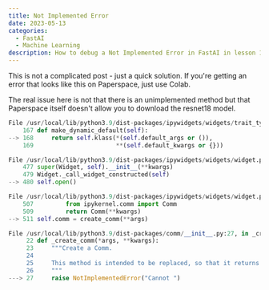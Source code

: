 ```yaml
---
title: Not Implemented Error
date: 2023-05-13
categories:
  - FastAI
  - Machine Learning
description: How to debug a Not Implemented Error in FastAI in lesson 1
---
```


This is not a complicated post - just a quick solution. If you're getting an error that looks like this on Paperspace, just use Colab.

The real issue here is not that there is an unimplemented method but that Paperspace itself doesn't allow you to download the resnet18 model. 

```python
File /usr/local/lib/python3.9/dist-packages/ipywidgets/widgets/trait_types.py:168, in InstanceDict.make_dynamic_default(self)
    167 def make_dynamic_default(self):
--> 168     return self.klass(*(self.default_args or ()),
    169                       **(self.default_kwargs or {}))

File /usr/local/lib/python3.9/dist-packages/ipywidgets/widgets/widget.py:480, in Widget.__init__(self, **kwargs)
    477 super(Widget, self).__init__(**kwargs)
    479 Widget._call_widget_constructed(self)
--> 480 self.open()

File /usr/local/lib/python3.9/dist-packages/ipywidgets/widgets/widget.py:511, in Widget.open(self)
    507         from ipykernel.comm import Comm
    509         return Comm(**kwargs)
--> 511 self.comm = create_comm(**args)

File /usr/local/lib/python3.9/dist-packages/comm/__init__.py:27, in _create_comm(*args, **kwargs)
     22 def _create_comm(*args, **kwargs):
     23     """Create a Comm.
     24 
     25     This method is intended to be replaced, so that it returns your Comm instance.
     26     """
---> 27     raise NotImplementedError("Cannot ")
``` 

